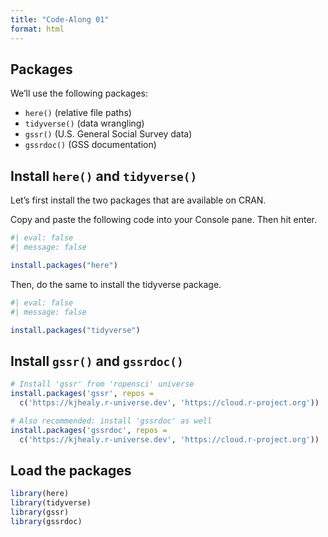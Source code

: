 ```yaml
---
title: "Code-Along 01"
format: html
---
```


## Packages

We'll use the following packages:

-   `here()` (relative file paths)
-   `tidyverse()` (data wrangling)
-   `gssr()` (U.S. General Social Survey data)
-   `gssrdoc()` (GSS documentation)

## Install `here()` and `tidyverse()`

Let's first install the two packages that are available on CRAN. 

Copy and paste the following code into your Console pane. Then hit enter.

``` r
#| eval: false
#| message: false

install.packages("here")
```

Then, do the same to install the tidyverse package.

``` r
#| eval: false
#| message: false

install.packages("tidyverse")
```


## Install `gssr()` and `gssrdoc()`

```r
# Install 'gssr' from 'ropensci' universe
install.packages('gssr', repos =
  c('https://kjhealy.r-universe.dev', 'https://cloud.r-project.org'))

# Also recommended: install 'gssrdoc' as well
install.packages('gssrdoc', repos =
  c('https://kjhealy.r-universe.dev', 'https://cloud.r-project.org'))
```

## Load the packages

```r
library(here)
library(tidyverse)
library(gssr)
library(gssrdoc)
```
